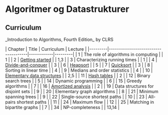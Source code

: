 = Algoritmer og Datastrukturer =

== Curriculum ==

_Introduction to Algorithms, Fourth Edition_ by CLRS

| Chapter | Title                               | Curriculum | Lecture |
|---------|-------------------------------------|------------|---------|
| 1       | The role of algorithms in computing |            | 1       |
| 2       | [[Getting started]]                 |            | 1,3     |
| 3       | Characterizing running times        |            | 1       |
| 4       | [[Divide-and-conquer]]              |            | 3       |
| 6       | [[Heapsort]]                        |            | 5       |
| 7       | [[Quicksort]]                       |            | 3       |
| 8       | Sorting in linear time              |            | 4       |
| 9       | Medians and order statistics        |            | 4       |
| 10      | [[Elementary data structures]]      |            | 2,5     |
| 11      | [[Hash tables]]                     |            | 2       |
| 12      | Binary search trees                 |            | 5       |
| 14      | Dynamic programming                 |            | 6       |
| 15      | Greedy algorithms                   |            | 7       |
| 16      | [[Amortized analysis]]              |            | 2       |
| 19      | Data structures for disjoint sets   |            | 9       |
| 20      | Elementary graph algorithms         |            | 8       |
| 21      | Minimum spanning trees              |            | 9       |
| 22      | Single-source shortest paths        |            | 10      |
| 23      | All-pairs shortest paths            |            | 11      |
| 24      | Maximum flow                        |            | 12      |
| 25      | Matching in bipartite graphs        |            | 7       |
| 34      | NP-completeness                     |            | 13,14   |
